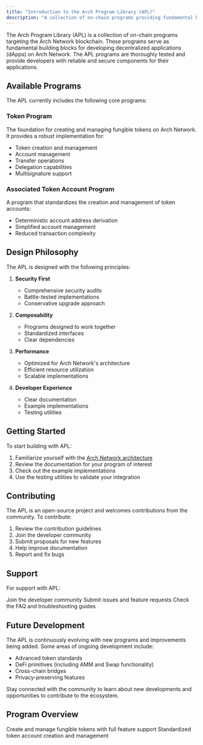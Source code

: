 ```yaml
---
title: "Introduction to the Arch Program Library (APL)"
description: "A collection of on-chain programs providing fundamental building blocks for Arch Network dApps"
---
```


The Arch Program Library (APL) is a collection of on-chain programs targeting the Arch Network blockchain. These programs serve as fundamental building blocks for developing decentralized applications (dApps) on Arch Network. The APL programs are thoroughly tested and provide developers with reliable and secure components for their applications.

## Available Programs

The APL currently includes the following core programs:

### Token Program

The foundation for creating and managing fungible tokens on Arch Network. It provides a robust implementation for:
- Token creation and management
- Account management
- Transfer operations
- Delegation capabilities
- Multisignature support

### Associated Token Account Program

A program that standardizes the creation and management of token accounts:
- Deterministic account address derivation
- Simplified account management
- Reduced transaction complexity

## Design Philosophy

The APL is designed with the following principles:

1. **Security First**
   - Comprehensive security audits
   - Battle-tested implementations
   - Conservative upgrade approach

2. **Composability**
   - Programs designed to work together
   - Standardized interfaces
   - Clear dependencies

3. **Performance**
   - Optimized for Arch Network's architecture
   - Efficient resource utilization
   - Scalable implementations

4. **Developer Experience**
   - Clear documentation
   - Example implementations
   - Testing utilities

## Getting Started

To start building with APL:

1. Familiarize yourself with the [Arch Network architecture](/docs/concepts/architecture)
2. Review the documentation for your program of interest
3. Check out the example implementations
4. Use the testing utilities to validate your integration

## Contributing

The APL is an open-source project and welcomes contributions from the community. To contribute:

1. Review the contribution guidelines
2. Join the developer community
3. Submit proposals for new features
4. Help improve documentation
5. Report and fix bugs

## Support

For support with APL:

<Cards>
  <Card title="Join Discord" href="https://discord.gg/archnetwork" external>
    Join the developer community
  </Card>
  <Card title="GitHub Issues" href="https://github.com/Arch-Network/arch-network/issues" external>
    Submit issues and feature requests
  </Card>
  <Card title="Documentation" href="/docs">
    Check the FAQ and troubleshooting guides
  </Card>
</Cards>

## Future Development

The APL is continuously evolving with new programs and improvements being added. Some areas of ongoing development include:

- Advanced token standards
- DeFi primitives (including AMM and Swap functionality)
- Cross-chain bridges
- Privacy-preserving features

Stay connected with the community to learn about new developments and opportunities to contribute to the ecosystem.

## Program Overview

<Cards>
  <Card title="Token Program" href="/docs/apl/token-program">
    Create and manage fungible tokens with full feature support
  </Card>
  <Card title="Associated Token Account" href="/docs/apl/associated-token-account">
    Standardized token account creation and management
  </Card>
</Cards>
